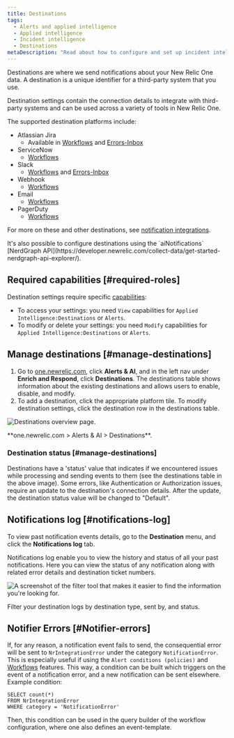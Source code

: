```yaml
---
title: Destinations
tags:
  - Alerts and applied intelligence
  - Applied intelligence
  - Incident intelligence
  - Destinations
metaDescription: "Read about how to configure and set up incident intelligence destinations."
---
```


Destinations are where we send notifications about your New Relic One data. A destination is a unique identifier for a third-party system that you use. 

Destination settings contain the connection details to integrate with third-party systems and can be used across a variety of tools in New Relic One.

The supported destination platforms include:

* Atlassian Jira
  * Available in [Workflows](/docs/alerts-applied-intelligence/applied-intelligence/incident-workflows/incident-workflows/) and [Errors-Inbox](/docs/errors-inbox/)
* ServiceNow
  * [Workflows](/docs/alerts-applied-intelligence/applied-intelligence/incident-workflows/incident-workflows/)
* Slack
  * [Workflows](/docs/alerts-applied-intelligence/applied-intelligence/incident-workflows/incident-workflows/) and [Errors-Inbox](/docs/errors-inbox/)
* Webhook
  * [Workflows](/docs/alerts-applied-intelligence/applied-intelligence/incident-workflows/incident-workflows/)
* Email 
  * [Workflows](/docs/alerts-applied-intelligence/applied-intelligence/incident-workflows/incident-workflows/)
* PagerDuty
  * [Workflows](/docs/alerts-applied-intelligence/applied-intelligence/incident-workflows/incident-workflows/)

For more on these and other destinations, see [notification integrations](/docs/alerts-applied-intelligence/notifications/notification-integrations).

<Callout variant="tip">
  It's also possible to configure destinations using the `aiNotifications` [NerdGraph  API](https://developer.newrelic.com/collect-data/get-started-nerdgraph-api-explorer/).
</Callout>

## Required capabilities [#required-roles] 

Destination settings require specific [capabilities](/docs/accounts/accounts-billing/new-relic-one-user-management/user-management-concepts#capabilities): 

* To access your settings: you need `View` capabilities for `Applied Intelligence:Destinations` or `Alerts`.
* To modify or delete your settings: you need `Modify` capabilities for `Applied Intelligence:Destinations` or `Alerts`.

## Manage destinations [#manage-destinations]

1. Go to [one.newrelic.com](https://docs.newrelic.com/one.newrelic.com), click **Alerts & AI**, and in the left nav under **Enrich and Respond**, click **Destinations**. The destinations table shows information about the existing destinations and allows users to enable, disable, and modify.
2. To add a destination, click the appropriate platform tile. To modify destination settings, click the destination row in the destinations table.

![Destinations overview page.](./images/destinations-overview.png "Destinations overview page")

<figcaption>**one.newrelic.com > Alerts & AI > Destinations**.</figcaption>

### Destination status [#manage-destinations]

Destinations have a 'status' value that indicates if we encountered issues while processing and sending events to them (see the destinations table in the above image).
Some errors, like Authentication or Authorization issues, require an update to the destination's connection details. After the update, the destination status value will be changed to "Default".  

## Notifications log [#notifications-log]

To view past notification events details, go to the **Destination** menu, and click the **Notifications log** tab.

Notifications log enable you to view the history and status of all your past notifications. Here you can view the status of any notification along with related error details and destination ticket numbers.

![A screenshot of the filter tool that makes it easier to find the information you're looking for.](./images/filter-destinations.png "The filter tool that makes it easier to find the information you're looking for.")

<figcaption>Filter your destination logs by destination type, sent by, and status.</figcaption>

## Notifier Errors [#Notifier-errors]

If, for any reason, a notification event fails to send, the consequential error will be sent to `NrIntegrationError` under the category `NotificationError`.
This is especially useful if using the `Alert conditions (policies)` and [Workflows](docs/alerts-applied-intelligence/applied-intelligence/incident-workflows/incident-workflows/) features. This way, a condition can be built which triggers on the event of a notification error, and a new notification can be sent elsewhere.
Example condition:
```
SELECT count(*)
FROM NrIntegrationError
WHERE category = 'NotificationError'
```
Then, this condition can be used in the query builder of the workflow configuration, where one also defines an event-template. 
